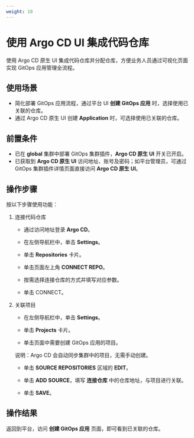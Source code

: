 ```yaml
---
weight: 10
---
```


# 使用 Argo CD UI 集成代码仓库

使用 Argo CD 原生 UI 集成代码仓库并分配仓库，方便业务人员通过可视化页面实现 GitOps 应用管理全流程。

## 使用场景

- 简化部署 GitOps 应用流程，通过平台 UI **创建 GitOps 应用** 时，选择使用已关联的仓库。
- 通过 Argo CD 原生 UI 创建 **Application** 时，可选择使用已关联的仓库。

## 前置条件

- 已在 **global** 集群中部署 GitOps 集群插件，**Argo CD 原生 UI** 开关已开启。
- 已获取到 **Argo CD 原生 UI** 访问地址、账号及密码；如平台管理员，可通过 GitOps 集群插件详情页面直接访问 **Argo CD 原生 UI**。

## 操作步骤

按以下步骤使用功能：

1. 连接代码仓库

   - 通过访问地址登录 **Argo CD**。

   - 在左侧导航栏中，单击 **Settings**。

   - 单击 **Repositories** 卡片。

   - 单击页面左上角 **CONNECT REPO**。

   - 按需选择连接仓库的方式并填写对应参数。

   - 单击 CONNECT。

2. 关联项目

   - 在左侧导航栏中，单击 **Settings**。

   - 单击 **Projects** 卡片。

   - 单击页面中需要创建 GitOps 应用的项目。

   说明：Argo CD 会自动同步集群中的项目，无需手动创建。

   - 单击 **SOURCE REPOSITORIES** 区域的 **EDIT**。

   - 单击 **ADD SOURCE**，填写 **连接仓库** 中的仓库地址，与项目进行关联。

   - 单击 **SAVE**。

## 操作结果

返回到平台，访问 **创建 GitOps 应用** 页面，即可看到已关联的仓库。
